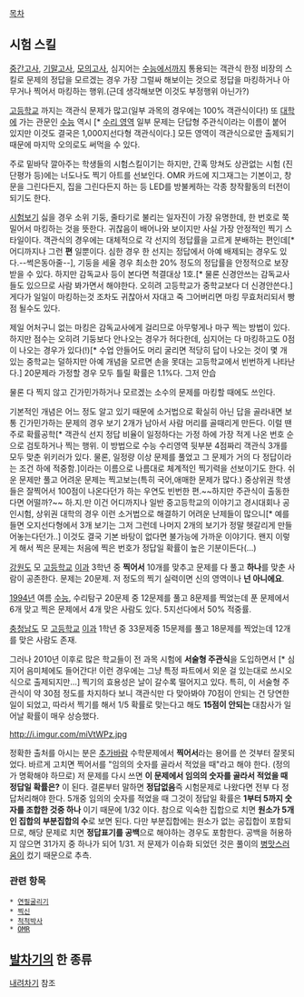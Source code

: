 [[목차]]
== 시험 스킬 ==
[[중간고사]], [[기말고사]], [[모의고사]], 심지어는 [[수능]]에서까지 통용되는 객관식 한정 비장의 스킬로 문제의 정답을 모르겠는 경우 가장 그럴싸 해보이는 것으로 정답을 마킹하거나 아무거나 찍어서 마킹하는 행위.(근데 생각해보면 이것도 부정행위 아닌가?)

[[고등학교]] 까지는 객관식 문제가 많고(일부 과목의 경우에는 100% 객관식이다!) 또 [[대학]]에 가는 관문인 [[수능]] 역시 [* [[수리 영역]] 일부 문제는 단답형 주관식이라는 이름이 붙어 있지만 이것도 결국은 1,000지선다형 객관식이다.] 모든 영역이 객관식으로만 출제되기 때문에 마지막 오의로도 써먹을 수 있다.

주로 밑바닥 깔아주는 학생들의 시험스킬이기는 하지만, 간혹 망쳐도 상관없는 시험 (진단평가 등)에는 너도나도 찍기 아트를 선보인다. OMR 카드에 지그재그는 기본이고, 창문을 그린다든지, 집을 그린다든지 하는 등 LED를 방불케하는 각종 창작활동의 터전이 되기도 한다.

[[시험]]보기 싫을 경우 소위 기둥, 줄타기로 불리는 일자진이 가장 유명한데, 한 번호로 쭉 밀어서 마킹하는 것을 뜻한다. 귀찮음이 배어나와 보이지만 사실 가장 안정적인 찍기 스타일이다. 객관식의 경우에는 대체적으로 각 선지의 정답률을 고르게 분배하는 편인데[* 어디까지나 그런 '''편''' 일뿐이다. 심한 경우 한 선지는 정답에서 아예 배제되는 경우도 있다.--썩은동아줄--], 기둥을 세울 경우 최소한 20% 정도의 정답률을 안정적으로 보장받을 수 있다. 하지만 감독교사 등이 본다면 척결대상 1호.[* 물론 신경안쓰는 감독교사들도 있으므로 사람 봐가면서 해야한다. 오히려 고등학교가 중학교보다 더 신경안쓴다.] 게다가 일일이 마킹하는것 조차도 귀찮아서 자대고 죽 그어버리면 마킹 무효처리되서 빵점 될수도 있다.

제일 어처구니 없는 마킹은 감독교사에게 걸리므로 아무렇게나 마구 찍는 방법이 있다. 하지만 점수는 오히려 기둥보다 안나오는 경우가 허다한데, 심지어는 다 마킹하고도 0점이 나오는 경우가 있다(!)[* 수업 안들어도 머리 굴리면 적당히 답이 나오는 것이 몇 개 있는 중학교는 덜하지만 아예 개념을 모르면 손을 못대는 고등학교에서 빈번하게 나타난다.] 20문제라 가정할 경우 모두 틀릴 확률은 1.1%다. 그저 안습

물론 다 찍지 않고 긴가민가하거나 모르겠는 소수의 문제를 마킹할 때에도 쓰인다.

기본적인 개념은 어느 정도 알고 있기 때문에 소거법으로 확실히 아닌 답을 골라내면 보통 긴가민가하는 문제의 경우 보기 2개가 남아서 사람 머리를 골때리게 만든다. 이럴 땐 주로 확률공학[* 객관식 선지 정답 비율이 일정하다는 가정 하에 가장 적게 나온 번호 순으로 검토하거나 찍는 행위. 이 방법으로 수능 수리영역 뒷부분 4점짜리 객관식 3개를 모두 맞춘 위키러가 있다. 물론, 일정량 이상 문제를 풀었고 그 문제가 거의 다 정답이라는 조건 하에 적중함.]이라는 이름으로 나름대로 체계적인 찍기력을 선보이기도 한다. 쉬운 문제만 풀고 어려운 문제는 찍고보는(특히 국어,애매한 문제가 많다.) 중상위권 학생들은 잘찍어서 100점이 나온다던가 하는 우연도 빈번한 편.~~하지만 주관식이 출동한다면 어떨까?~~ 하.지.만 이건 어디까지나 일반 중고등학교의 이야기고 경시대회나 공인시험, 상위권 대학의 경우 이런 소거법으로 해결하기 어려운 난제들이 많으니[* 예를 들면 오지선다형에서 3개 보기는 그저 그런데 나머지 2개의 보기가 정말 헷갈리게 만들어놓는다던가..] 이것도 결국 기본 바탕이 없다면 불가능에 가까운 이야기다. 왠지 이렇게 해서 찍은 문제는 처음에 찍은 번호가 정답일 확률이 높은 기분이든다(...)

[[강원도]] 모 [[고등학교]] [[이과]] 3학년 중 '''찍어서''' 10개를 맞추고 문제를 다 풀고 '''하나'''를 맞춘 사람이 공존한다. 문제는 20문제. 저 정도의 찍기 실력이면 신의 영역이나 '''넌 아니에요'''.

[[1994년]] 여름 [[수능]], 수리탐구 20문제 중 12문제를 풀고 8문제를 찍었는데 푼 문제에서 6개 맞고 찍은 문제에서 4개 맞은 사람도 있다. 5지선다에서 50% 적중률.

[[충청남도]] 모 [[고등학교]] [[이과]] 1학년 중 33문제중 15문제를 풀고 18문제를 찍었는데 12개를 맞은 사람도 존재. 

그러나 2010년 이후로 많은 학교들이 전 과목 시험에 '''서술형 주관식'''을 도입하면서 [* 심지어 음미체에도 들어간다! 이런 경우에는 그냥 특정 파트에서 외운 걸 있는대로 쓰시오 식으로 출제되지만...] 찍기의 효용성은 날이 갈수록 떨어지고 있다. 특히, 이 서술형 주관식이 약 30점 정도를 차지하다 보니 객관식만 다 맞아봐야 70점이 안되는 건 당연한 일이 되었고, 따라서 찍기를 해서 1/5 확률로 맞는다고 해도 '''15점이 안되는''' 대참사가 일어날 확률이 매우 상승했다.

http://i.imgur.com/miVtWPz.jpg

정확한 출처를 아시는 분은 [[추가바람]]
수학문제에서 '''찍어서'''라는 용어를 쓴 것부터 잘못되었다. 바르게 고치면 찍어서를 "임의의 숫자를 골라서 적었을 때"라고 해야 한다. (정의가 명확해야 하므로) 저 문제를 다시 쓰면 '''이 문제에서 임의의 숫자를 골라서 적었을 때 정답일 확률은?''' 이 된다. 결론부터 말하면 '''정답없음'''즉 시험문제로 나왔다면 전부 다 정답처리해야 한다. 5개중 임의의 숫자를 적었을 때 그것이 정답일 확률은 '''1부터 5까지 숫자를 조합한 것중 하나''' 이기 때문에 1/32 이다. 참으로 익숙한 집합으로 치면 '''원소가 5개인 집합의 부분집합의 수'''로 보면 된다. 다만 부분집합에는 원소가 없는 공집합이 포함되므로, 해당 문제로 치면 '''정답표기를 공백'''으로 해야하는 경우도 포함한다. 공백을 허용하지 않으면 31가지 중 하나가 되어 1/31.  저 문제가 이슈화 되었던 것은 풀이의 [[병맛]]스러움이 컸기 때문으로 추측.
=== 관련 항목 ===
 * [[연필굴리기]]
 * [[찍신]]
 * [[척척박사]]
 * [[OMR]]

== [[발차기]]의 한 종류 ==
[[내려차기]] 참조
